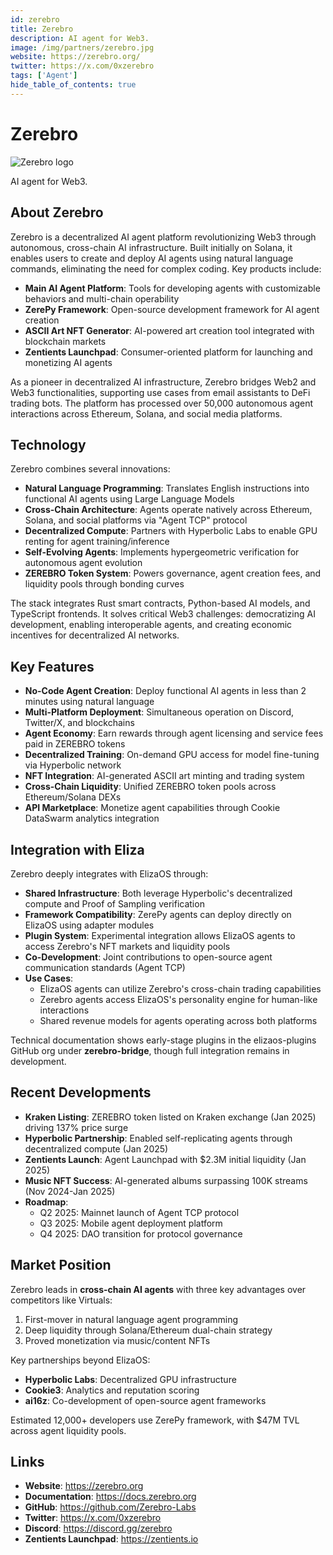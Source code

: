 ```yaml
---
id: zerebro
title: Zerebro
description: AI agent for Web3.
image: /img/partners/zerebro.jpg
website: https://zerebro.org/
twitter: https://x.com/0xzerebro
tags: ['Agent']
hide_table_of_contents: true
---
```


# Zerebro

<div className="partner-logo">
  <img src="/img/partners/zerebro.jpg" alt="Zerebro logo" />
</div>

AI agent for Web3.

## About Zerebro

Zerebro is a decentralized AI agent platform revolutionizing Web3 through autonomous, cross-chain AI infrastructure. Built initially on Solana, it enables users to create and deploy AI agents using natural language commands, eliminating the need for complex coding. Key products include:

- **Main AI Agent Platform**: Tools for developing agents with customizable behaviors and multi-chain operability
- **ZerePy Framework**: Open-source development framework for AI agent creation
- **ASCII Art NFT Generator**: AI-powered art creation tool integrated with blockchain markets
- **Zentients Launchpad**: Consumer-oriented platform for launching and monetizing AI agents

As a pioneer in decentralized AI infrastructure, Zerebro bridges Web2 and Web3 functionalities, supporting use cases from email assistants to DeFi trading bots. The platform has processed over 50,000 autonomous agent interactions across Ethereum, Solana, and social media platforms.

## Technology

Zerebro combines several innovations:

- **Natural Language Programming**: Translates English instructions into functional AI agents using Large Language Models
- **Cross-Chain Architecture**: Agents operate natively across Ethereum, Solana, and social platforms via "Agent TCP" protocol
- **Decentralized Compute**: Partners with Hyperbolic Labs to enable GPU renting for agent training/inference
- **Self-Evolving Agents**: Implements hypergeometric verification for autonomous agent evolution
- **ZEREBRO Token System**: Powers governance, agent creation fees, and liquidity pools through bonding curves

The stack integrates Rust smart contracts, Python-based AI models, and TypeScript frontends. It solves critical Web3 challenges: democratizing AI development, enabling interoperable agents, and creating economic incentives for decentralized AI networks.

## Key Features

- **No-Code Agent Creation**: Deploy functional AI agents in less than 2 minutes using natural language
- **Multi-Platform Deployment**: Simultaneous operation on Discord, Twitter/X, and blockchains
- **Agent Economy**: Earn rewards through agent licensing and service fees paid in ZEREBRO tokens
- **Decentralized Training**: On-demand GPU access for model fine-tuning via Hyperbolic network
- **NFT Integration**: AI-generated ASCII art minting and trading system
- **Cross-Chain Liquidity**: Unified ZEREBRO token pools across Ethereum/Solana DEXs
- **API Marketplace**: Monetize agent capabilities through Cookie DataSwarm analytics integration

## Integration with Eliza

Zerebro deeply integrates with ElizaOS through:

- **Shared Infrastructure**: Both leverage Hyperbolic's decentralized compute and Proof of Sampling verification
- **Framework Compatibility**: ZerePy agents can deploy directly on ElizaOS using adapter modules
- **Plugin System**: Experimental integration allows ElizaOS agents to access Zerebro's NFT markets and liquidity pools
- **Co-Development**: Joint contributions to open-source agent communication standards (Agent TCP)
- **Use Cases**:
  - ElizaOS agents can utilize Zerebro's cross-chain trading capabilities
  - Zerebro agents access ElizaOS's personality engine for human-like interactions
  - Shared revenue models for agents operating across both platforms

Technical documentation shows early-stage plugins in the elizaos-plugins GitHub org under **zerebro-bridge**, though full integration remains in development.

## Recent Developments

- **Kraken Listing**: ZEREBRO token listed on Kraken exchange (Jan 2025) driving 137% price surge
- **Hyperbolic Partnership**: Enabled self-replicating agents through decentralized compute (Jan 2025)
- **Zentients Launch**: Agent Launchpad with $2.3M initial liquidity (Jan 2025)
- **Music NFT Success**: AI-generated albums surpassing 100K streams (Nov 2024-Jan 2025)
- **Roadmap**:
  - Q2 2025: Mainnet launch of Agent TCP protocol
  - Q3 2025: Mobile agent deployment platform
  - Q4 2025: DAO transition for protocol governance

## Market Position

Zerebro leads in **cross-chain AI agents** with three key advantages over competitors like Virtuals:

1. First-mover in natural language agent programming
2. Deep liquidity through Solana/Ethereum dual-chain strategy
3. Proved monetization via music/content NFTs

Key partnerships beyond ElizaOS:

- **Hyperbolic Labs**: Decentralized GPU infrastructure
- **Cookie3**: Analytics and reputation scoring
- **ai16z**: Co-development of open-source agent frameworks

Estimated 12,000+ developers use ZerePy framework, with $47M TVL across agent liquidity pools.

## Links

- **Website**: https://zerebro.org
- **Documentation**: https://docs.zerebro.org
- **GitHub**: https://github.com/Zerebro-Labs
- **Twitter**: https://x.com/0xzerebro
- **Discord**: https://discord.gg/zerebro
- **Zentients Launchpad**: https://zentients.io
